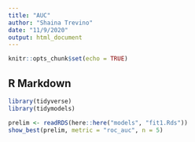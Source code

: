 ```yaml
---
title: "AUC"
author: "Shaina Trevino"
date: "11/9/2020"
output: html_document
---
```


```r
knitr::opts_chunk$set(echo = TRUE)
```

## R Markdown

```r
library(tidyverse)
library(tidymodels)

prelim <- readRDS(here::here("models", "fit1.Rds"))
show_best(prelim, metric = "roc_auc", n = 5) 
```

